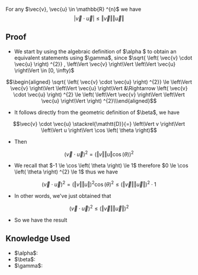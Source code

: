 For any $\vec{v}, \vec{u} \in \mathbb{R} ^{n}$ we have 
\[
	\left| \vec{v}  \cdot  \vec{u} \right| \le \left\Vert \vec{v} \right\Vert \left\Vert \vec{u} \right\Vert
\]

== Proof ==

* We start by using the algebraic definition of $\alpha $ to obtain an equivalent statements using $\gamma$, since $\sqrt{ \left( \vec{v}  \cdot \vec{u} \right) ^{2}} , \left\Vert \vec{v} \right\Vert \left\Vert \vec{u} \right\Vert \in [0, \infty)$

\[
	\begin{aligned} \sqrt{ \left( \vec{v}  \cdot \vec{u} \right) ^{2}} \le \left\Vert \vec{v} \right\Vert \left\Vert \vec{u} \right\Vert &\Rightarrow \left( \vec{v}  \cdot  \vec{u} \right) ^{2} \le \left( \left\Vert \vec{v} \right\Vert \left\Vert \vec{u} \right\Vert \right) ^{2}\\\end{aligned}
\]

* It follows directly from the geometric definition of $\beta$, we have

\[
	\vec{v}  \cdot  \vec{u} \stackrel{\mathtt{D}}{=} \left\Vert v \right\Vert \left\Vert u \right\Vert \cos  \left( \theta \right) 
\]

* Then 

\[
	\left( \vec{v}  \cdot  \vec{u} \right) ^{2} =   \left(  \left\Vert v \right\Vert \left\Vert u \right\Vert \cos  \left( \theta \right) \right) ^{2}
\]

* We recall that $-1 \le \cos  \left( \theta \right) \le 1$ therefore $0 \le \cos  \left( \theta \right) ^{2} \le 1$ thus we have 

\[
	\left( \vec{v}   \cdot \vec{u} \right) ^{2} = \left( \left\Vert v \right\Vert \left\Vert u \right\Vert \right) ^{2} \cos  \left( \theta \right) ^{2 } \le \left( \left\Vert \vec{v} \right\Vert \left\Vert \vec{u} \right\Vert \right) ^{2}  \cdot 1
\]

* In other words, we've just obtained that 

\[
	\left( \vec{v}  \cdot  \vec{u} \right) ^{2} \le \left( \left\Vert \vec{v}  \right\Vert \left\Vert \vec{u} \right\Vert \right) ^{2}
\]

* So we have the result

== Knowledge Used ==

* $\alpha$: {{link|target=Absolute Value}}
* $\beta$:  {{link|target=Dot Product}}
* $\gamma$: {{link|target=X^n is Increasing}}
{{Knowledge Metadata|Linear Algebra|Theorem}}

